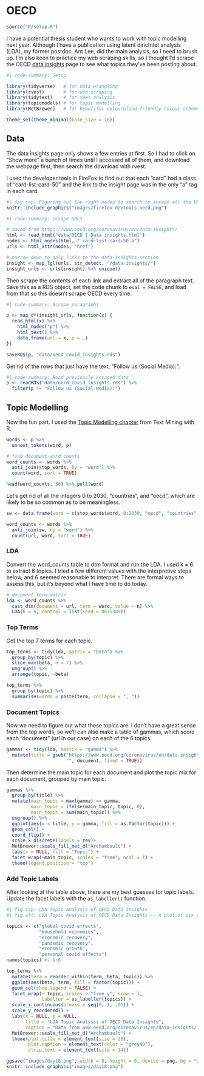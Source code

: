 # OECD {#sec-oecd}

```r
source("R/setup.R")
```

I have a potential thesis student who wants to work with topic modelling next year. Although I have a publication using latent dirichtlet analysis (LDA), my former postdoc, Ant Lee, did the main analysis, so I need to brush up. I'm also keen to practice my web scraping skills, so I thought I'd scrape the OECD [data insights](https://www.oecd.org/coronavirus/en/data-insights/) page to see what topics they've been posting about.

```r
#| code-summary: Setup

library(tidyverse)   # for data wrangling
library(rvest)       # for web scraping
library(tidytext)    # for text analysis
library(topicmodels) # for topic modelling
library(MetBrewer)   # for beautiful colourblind-friendly colour schemes

theme_set(theme_minimal(base_size = 16))
```


## Data

The data insights page only shows a few entries at first. So I had to click on "Show more" a bunch of times until I accessed all of them, and download the webpage first, then search the download with rvest.

I used the developer tools in FireFox to find out that each "card" had a class of "card-list-card-50" and the link to the insight page was in the only "a" tag in each card.

```r
#| fig.cap: Figuring out the right nodes to search to scrape all the URLs.
knitr::include_graphics("images/firefox-devtools-oecd.png")
```


```r
#| code-summary: Scrape URLS

# saved from https://www.oecd.org/coronavirus/en/data-insights/
html <- read_html("data/OECD | Data insights.html")
nodes <- html_nodes(html, ".card-list-card-50 a")
urls <- html_attr(nodes, "href")

# narrow down to only links to the data-insights section
insight <- map_lgl(urls, str_detect, "/data-insights/")
insight_urls <- urls[insight] %>% unique()
```

Then scrape the contents of each link and extract all of the paragraph text. Save this as a RDS object, set the code chunk to `eval = FALSE`, and load from that so this doesn't scrape OECD every time.

```r
#| code-summary: Scrape paragraphs

p <- map_df(insight_urls, function(x) {
  read_html(x) %>%
    html_nodes("p") %>%
    html_text() %>%
    data.frame(url = x, p = .)
})

saveRDS(p, "data/oecd_covid_insights.rds")

```

Get rid of the rows that just have the text, "Follow us (Social Media):".

```r
#| code-summary: Read previously scraped data
p <- readRDS("data/oecd_covid_insights.rds") %>%
  filter(p != "Follow us (Social Media):")
```

## Topic Modelling

Now the fun part. I used the [Topic Modelling chapter](https://www.tidytextmining.com/topicmodeling.html) from Text Mining with R.

```r
words <- p %>%
  unnest_tokens(word, p)

# find document-word counts
word_counts <- words %>%
  anti_join(stop_words, by = "word") %>%
  count(word, sort = TRUE)

head(word_counts, 50) %>% pull(word)
```

Let's get rid of all the integers 0 to 2030, "countries", and "oecd", which are likely to be so common as to be meaningless.

```r
sw <- data.frame(word = c(stop_words$word, 0:2030, "oecd", "countries"))

word_counts <- words %>%
  anti_join(sw, by = "word") %>%
  count(url, word, sort = TRUE)

```


### LDA

Convert the word_counts table to dtm format and run the LDA. I used k = 6 to extract 6 topics. I tried a few different values with the interpretive steps below, and 6 seemed reasonable to interpret. There are formal ways to assess this, but it's beyond what I have time to do today. 

```r
# document term matrix
lda <- word_counts %>%
  cast_dtm(document = url, term = word, value = n) %>%
  LDA(k = 6, control = list(seed = 8675309))
```

### Top Terms

Get the top 7 terms for each topic.

```r
top_terms <- tidy(lda, matrix = "beta") %>%
  group_by(topic) %>%
  slice_max(beta, n = 7) %>% 
  ungroup() %>%
  arrange(topic, -beta)

top_terms %>%
  group_by(topic) %>%
  summarise(words = paste(term, collapse = ", "))

```

### Document Topics

Now we need to figure out what these topics are. I don't have a great sense from the top words, so we'll can also make a table of gammas, which score each "document" (url in our case) on each of the 6 topics. 

```r
gammas <- tidy(lda, matrix = "gamma") %>%
  mutate(title = gsub("https://www.oecd.org/coronavirus/en/data-insights/", 
                      "", document, fixed = TRUE))
```

Then determine the main topic for each document and plot the topic mix for each document, grouped by main topic.

```r
gammas %>%
  group_by(title) %>%
  mutate(main_topic = max(gamma) == gamma,
         main_topic = ifelse(main_topic, topic, 0),
         main_topic = sum(main_topic)) %>%
  ungroup() %>%
  ggplot(aes(x = title, y = gamma, fill = as.factor(topic))) +
  geom_col() +
  coord_flip() +
  scale_x_discrete(labels = rev)+
  MetBrewer::scale_fill_met_d("Archambault") +
  labs(x = NULL, fill = "Topic") +
  facet_wrap(~main_topic, scales = "free", ncol = 1) +
  theme(legend.position = "top")
```


### Add Topic Labels

After looking at the table above, there are my best guesses for topic labels. Update the facet labels with the `as_labeller()` function.

```r
#| fig.cap: LDA Topic Analysis of OECD Data Insights
#| fig.alt: LDA Topic Analysis of OECD Data Insights -- A plot of six topics and their top 7 words -- global covid effects = green, covid, global, pandemic, bond, bonds, sovereign; household economics = income, measures, capita, household, total, percentage, employment; economic recovery = inflation, economic, pandemic, pre, global, outlook, compared; pandemic recovery = covid, pandemic, recovery, economic, trade, people, education; economic growth = tax, economic, growth, carbon, economies, emissions, gdp; personal covid effects = covid, health, crisis, people, pandemic, public, women

topics <- c("global covid effects",
            "household economics",
            "economic recovery",
            "pandemic recovery",
            "economic growth",
            "personal covid effects")
names(topics) <- 1:6

top_terms %>%
  mutate(term = reorder_within(term, beta, topic)) %>%
  ggplot(aes(beta, term, fill = factor(topic))) +
  geom_col(show.legend = FALSE) +
  facet_wrap(~ topic, scales = "free_y", nrow = 3,
             labeller = as_labeller(topics)) +
  scale_x_continuous(breaks = seq(0, 1, .01)) +
  scale_y_reordered() +
  labs(x = NULL, y = NULL,
       title = "LDA Topic Analysis of OECD Data Insights",
       caption = "Data from www.oecd.org/coronavirus/en/data-insights/ | Plot by @lisadebruine") +
  MetBrewer::scale_fill_met_d("Archambault") +
  theme(plot.title = element_text(size = 20),
        plot.caption = element_text(color = "grey40"),
        strip.text = element_text(size = 14))
```


```r
ggsave("images/day18.png", width = 8, height = 8, device = png, bg = "white")
knitr::include_graphics("images/day18.png")
```



